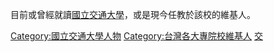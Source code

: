 目前或曾經就讀[[國立交通大學|國立交通大學]]，或是現今任教於該校的維基人。
[[Category:國立交通大學人物|Category:國立交通大學人物]]
[[Category:台灣各大專院校維基人|Category:台灣各大專院校維基人]]
[[Category:國立陽明交通大學維基人|交]]